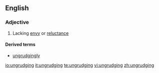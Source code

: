==English==

===Adjective===
{{en-adj}}

# Lacking [[envy]] or [[reluctance]]

====Derived terms====
*[[ungrudgingly]]

[[io:ungrudging]]
[[it:ungrudging]]
[[te:ungrudging]]
[[vi:ungrudging]]
[[zh:ungrudging]]
